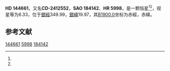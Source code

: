 {{Starbox begin
| name = HD 144661
}}
{{Starbox observe
| epoch = [[J2000.0|J2000.0]]
| constell = {{星座名待查}}<ref name=SIMBAD>{{cite web
 | url=http://simbad.u-strasbg.fr/simbad/sim-id?Ident=HR+5998
 | title=Pulsating variable Star
 | publisher=Centre de Données astronomiques de Strasbourg
 | work=SIMBAD
 | accessdate=2012-07-13
 | archive-date=2016-03-19
 | archive-url=https://web.archive.org/web/20160319044424/http://simbad.u-strasbg.fr/simbad/sim-id?Ident=HR+5998
 | dead-url=no
 }}</ref><ref name=DATA>{{cite web
 | url=http://vizier.u-strasbg.fr/viz-bin/VizieR-5?-out.add=.&-source=5050&-corr=PK=HR&-out.max=9999&HR=5998
 | title=VizieR Detailed Page
 | accessdate=2012-07-13
 | archive-url=https://web.archive.org/web/20160305002152/http://vizier.u-strasbg.fr/viz-bin/VizieR-5?-out.add=.&-source=5050&-corr=PK=HR&-out.max=9999&HR=5998
 | archive-date=2016-03-05
 | dead-url=yes
 }}</ref>
| 星官 = 
| ra = {{RA|16|7|51.9}}<ref name=SIMBAD /><ref name=DATA />
| dec = {{DEC|-24|27|43}}<ref name=SIMBAD /><ref name=DATA />
| appmag_v = 6.33<ref name=SIMBAD /><ref name=DATA />
}}
{{Starbox character
| class = B7IIIp:<ref name=SIMBAD /><ref name=DATA />
| b-v = -0.06<ref name=SIMBAD /><ref name=DATA />
| u-b = -0.53<ref name=SIMBAD /><ref name=DATA />
| r-i = <ref name=SIMBAD /><ref name=DATA />
| variable = 
}}
{{Starbox astrometry
| radial_v = -0.53
| prop_mo_ra = -5
| parallax = 
| p_error = 
}}
{{Starbox catalog
| names =CD-2412552，[[SAO星表|SAO]] 184142，[[HD星表|HD]] 144661，[[HR星表|HR]] 5998}}
{{Starbox reference |Simbad=HR+5998}}
{{Starbox end}}

'''HD 144661'''，又名'''CD-2412552'''，'''SAO 184142'''、'''HR 5998'''，是一颗恒星<ref name=SIMBAD /><ref name=DATA />，视星等为6.33，位于[[銀道座標系|銀經]]349.99，[[銀道座標系|銀緯]]19.97，其[[B1900.0|B1900.0]]坐标为赤經{{RA|16|1|51.6}}，赤緯{{DEC|-24|19.97|37}}。

== 参考文献 ==
{{reflist}}

{{star-stub}}

[[Category:HD和HDE天體|144661]]
[[Category:HR天體|5998]]
[[Category:SAO天體|184142]]